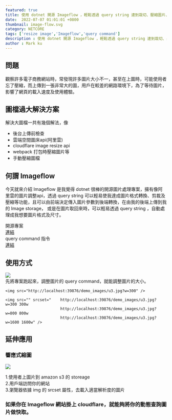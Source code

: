 ```yaml
---
featured: true
title: 使用 dotnet 開源 Imageflow ，輕鬆透過 query string 達到栽切、壓縮圖片、浮水印及格式轉換
date:  2022-07-07 01:01:01 +0800
thumbnail: image-flow.svg
category: NETCORE
tags: ['resize image','Imageflow','query command']
description : 使用 dotnet 開源 Imageflow ，輕鬆透過 query string 達到栽切、壓縮圖片、浮水印及格式轉換
author : Mark ku
---
```

## 問題
觀察許多電子商務網站時，常發現許多圖片大小不一，甚至在上圖時，可能使用者忘了壓縮，而上傳到一張非常大的圖，用戶在較差的網路環境下，為了等待圖片，影響了網頁的載入速度及使用體驗。

## 圖檔過大解決方案
解決大圖檔一共有幾個解法，像
* 後台上傳前檢查
* 雲端空間圖床api(阿里雲)
* cloudflare image resize api 
* webpack 打包時壓縮圖片等 
* 手動壓縮圖檔

## 何謂 Imageflow
今天就來介紹 Imageflow 是我覺得 dotnet 很棒的開源圖片處理專案，擁有像阿里雲的圖片調整api，透過 query string 可以輕易使我達成圖片格式轉換、剪裁及壓縮等功能，且可以由前端決定傳入圖片參數到後端轉換，在由我的後端上傳到我的 Image storage，
或是在圖片取回來時，可以輕易透過 query string ，自動處理成我想要圖片格式及尺寸。  

開源專案  
[連結](https://github.com/imazen/imageflow-dotnet)  
query command 指令   
[連結](https://docs.imageflow.io/querystring/transforms.html)  
## 使用方式
![](https://camo.githubusercontent.com/eac2ee518c905a3a81dda7dd3e6973604dd9eca4e35b22f9c2752c3295202409/68747470733a2f2f7777772e696d616765666c6f772e696f2f696d616765732f656469742d75726c2e676966)  
先將專案跑起來，調整圖片的 query command，就能調整圖片的大小。

```
<img src="http://localhost:39876/demo_images/u3.jpg?w=300" />

<img src="" srcset="    http://localhost:39876/demo_images/u3.jpg?w=300 300w
                        http://localhost:39876/demo_images/u3.jpg?w=800 800w
                        http://localhost:39876/demo_images/u3.jpg?w=1600 1600w" />
```

## 延伸應用
### 響應式縮圖
![](https://i.imgur.com/t5DYnIB.png)

1.使用者上圖片到 amazon s3 的 storeage  
2.用戶端訪問你的網站  
3.瀏覽器依據 img 的 srcset 屬性，去載入適當解析度的圖片  

### 如果你在 Imageflow 網站掛上 cloudflare，就能夠將你的動態查詢圖片做快取。